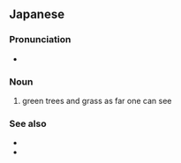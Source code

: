 ==Japanese==
{{ja-kanjitab|ばん|りょく|yomi=on}}

===Pronunciation===
* {{IPA|/banryoku/|lang=ja}}

===Noun===
{{ja-noun|ばんりょく|kyu=萬綠}}

# green trees and grass as far one can see

===See also===
* {{ja-r|万緑叢中紅一点|ばんりょく そうちゅう こういってん}}
* {{ja-r|紅一点|こういってん}}